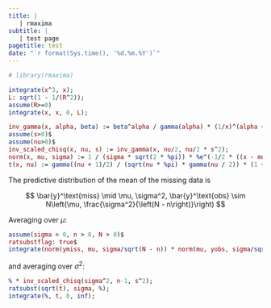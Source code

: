 ```yaml
---
title: |
   | rmaxima
subtitle: |
   | test page
pagetitle: test 
date: "`r format(Sys.time(), '%d.%m.%Y')`"
---
```


```r
# library(rmaxima)
```

```maxima
integrate(x^3, x);
L: sqrt(1 - 1/(R^2));
assume(R>=0)
integrate(x, x, 0, L);
```

```maxima
inv_gamma(x, alpha, beta) := beta^alpha / gamma(alpha) * (1/x)^(alpha + 1) * %e^(-beta / x);
assume(s>0)$
assume(nu>0)$
inv_scaled_chisq(x, nu, s) := inv_gamma(x, nu/2, nu/2 * s^2);
norm(x, mu, sigma) := 1 / (sigma * sqrt(2 * %pi)) * %e^(-1/2 * ((x - mu)/sigma)^2);
t(x, nu) := gamma((nu + 1)/2) / (sqrt(nu * %pi) * gamma(nu / 2)) * (1 + x^2/nu)^-((nu + 1)/2);
```

The predictive distribution of the mean of the missing data is

$$
\bar{y}^\text{miss} \mid \mu, \sigma^2, \bar{y}^\text{obs} \sim N\left(\mu, \frac{\sigma^2}{\left(N - n\right)}\right)
$$

Averaging over $\mu$:

```maxima
assume(sigma > 0, n > 0, N > 0)$
ratsubstflag: true$ 
integrate(norm(ymiss, mu, sigma/sqrt(N - n)) * norm(mu, yobs, sigma/sqrt(n)), mu, minf, inf); 
```

and averaging over $\sigma^2$:

```maxima
% * inv_scaled_chisq(sigma^2, n-1, s^2);
ratsubst(sqrt(t), sigma, %);
integrate(%, t, 0, inf);
```
